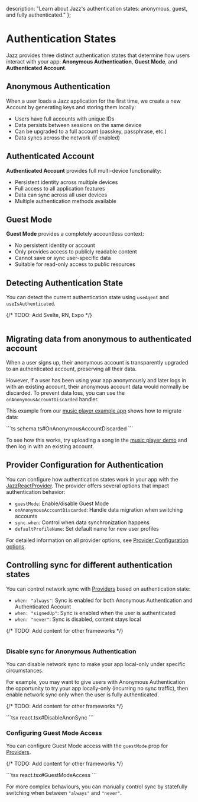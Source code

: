   description: "Learn about Jazz's authentication states: anonymous, guest, and fully authenticated."
};


# Authentication States

Jazz provides three distinct authentication states that determine how users interact with your app: **Anonymous Authentication**, **Guest Mode**, and **Authenticated Account**.

## Anonymous Authentication

When a user loads a Jazz application for the first time, we create a new Account by generating keys and storing them locally:

- Users have full accounts with unique IDs
- Data persists between sessions on the same device
- Can be upgraded to a full account (passkey, passphrase, etc.)
- Data syncs across the network (if enabled)

## Authenticated Account

**Authenticated Account** provides full multi-device functionality:

- Persistent identity across multiple devices
- Full access to all application features
- Data can sync across all user devices
- Multiple authentication methods available

## Guest Mode

**Guest Mode** provides a completely accountless context:

- No persistent identity or account
- Only provides access to publicly readable content
- Cannot save or sync user-specific data
- Suitable for read-only access to public resources

## Detecting Authentication State

You can detect the current authentication state using `useAgent` and `useIsAuthenticated`.

{/* TODO: Add Svelte, RN, Expo */}
<ContentByFramework framework="react">
<CodeGroup>
```tsx react.tsx#Basic
```
</CodeGroup>
</ContentByFramework>

## Migrating data from anonymous to authenticated account

When a user signs up, their anonymous account is transparently upgraded to an authenticated account, preserving all their data.

However, if a user has been using your app anonymously and later logs in with an existing account, their anonymous account data would normally be discarded. To prevent data loss, you can use the `onAnonymousAccountDiscarded` handler.

This example from our [music player example app](https://github.com/garden-co/jazz/tree/main/examples/music-player) shows how to migrate data:

<CodeGroup>
```ts schema.ts#OnAnonymousAccountDiscarded
```
</CodeGroup>

To see how this works, try uploading a song in the [music player demo](https://music.demo.jazz.tools/) and then log in with an existing account.

## Provider Configuration for Authentication

You can configure how authentication states work in your app with the [JazzReactProvider](/docs/project-setup/providers/). The provider offers several options that impact authentication behavior:

- `guestMode`: Enable/disable Guest Mode
- `onAnonymousAccountDiscarded`: Handle data migration when switching accounts
- `sync.when`: Control when data synchronization happens
- `defaultProfileName`: Set default name for new user profiles

For detailed information on all provider options, see [Provider Configuration options](/docs/project-setup/providers/#additional-options).

## Controlling sync for different authentication states

You can control network sync with [Providers](/docs/project-setup/providers/) based on authentication state:

- `when: "always"`: Sync is enabled for both Anonymous Authentication and Authenticated Account
- `when: "signedUp"`: Sync is enabled when the user is authenticated
- `when: "never"`: Sync is disabled, content stays local

{/* TODO: Add content for other frameworks */}
<ContentByFramework framework="react">
<CodeGroup>
```tsx react.tsx#SyncSettings
```
</CodeGroup>
</ContentByFramework>

### Disable sync for Anonymous Authentication

You can disable network sync to make your app local-only under specific circumstances.

For example, you may want to give users with Anonymous Authentication the opportunity to try your app locally-only (incurring no sync traffic), then enable network sync only when the user is fully authenticated.

{/* TODO: Add content for other frameworks */}

<ContentByFramework framework="react">
<CodeGroup>
  ```tsx react.tsx#DisableAnonSync
```
</CodeGroup>
</ContentByFramework>

### Configuring Guest Mode Access

You can configure Guest Mode access with the `guestMode` prop for [Providers](/docs/project-setup/providers/).

{/* TODO: Add content for other frameworks */}

<ContentByFramework framework="react">
<CodeGroup>
  ```tsx react.tsx#GuestModeAccess
```
</CodeGroup>
</ContentByFramework>

For more complex behaviours, you can manually control sync by statefully switching when between `"always"` and `"never"`.
